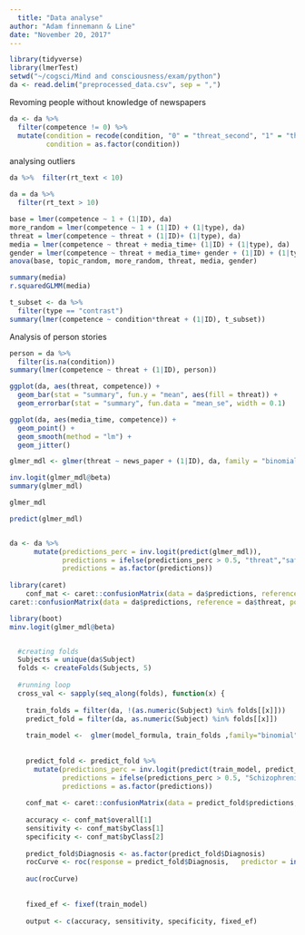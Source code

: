 ```yaml
---
  title: "Data analyse"
author: "Adam finnemann & Line"
date: "November 20, 2017"
---
```

  
  
  

```r
library(tidyverse)
library(lmerTest)
setwd("~/cogsci/Mind and consciousness/exam/python")
da <- read.delim("preprocessed_data.csv", sep = ",")

```

Revoming people without knowledge of newspapers
```r
da <- da %>% 
  filter(competence != 0) %>% 
  mutate(condition = recode(condition, "0" = "threat_second", "1" = "threat_first"),
         condition = as.factor(condition))
```

analysing outliers
```r
da %>%  filter(rt_text < 10)

da = da %>%
  filter(rt_text > 10)
```



```r

base = lmer(competence ~ 1 + (1|ID), da)
more_random = lmer(competence ~ 1 + (1|ID) + (1|type), da)
threat = lmer(competence ~ threat + (1|ID)+ (1|type), da)
media = lmer(competence ~ threat + media_time+ (1|ID) + (1|type), da)
gender = lmer(competence ~ threat + media_time+ gender + (1|ID) + (1|type), da)
anova(base, topic_random, more_random, threat, media, gender)

summary(media)
r.squaredGLMM(media)

```

```r
t_subset <- da %>% 
  filter(type == "contrast")
summary(lmer(competence ~ condition*threat + (1|ID), t_subset))


```
Analysis of person stories
```r
person = da %>% 
  filter(is.na(condition))
summary(lmer(competence ~ threat + (1|ID), person))
```



```r
ggplot(da, aes(threat, competence)) +
  geom_bar(stat = "summary", fun.y = "mean", aes(fill = threat)) +
  geom_errorbar(stat = "summary", fun.data = "mean_se", width = 0.1)

```


```r
ggplot(da, aes(media_time, competence)) +
  geom_point() +
  geom_smooth(method = "lm") +
  geom_jitter()

```


```r
glmer_mdl <- glmer(threat ~ news_paper + (1|ID), da, family = "binomial")

inv.logit(glmer_mdl@beta)
summary(glmer_mdl)
```

```r

glmer_mdl

predict(glmer_mdl)


da <- da %>% 
      mutate(predictions_perc = inv.logit(predict(glmer_mdl)),
             predictions = ifelse(predictions_perc > 0.5, "threat","safe"),
             predictions = as.factor(predictions))
    
library(caret)
    conf_mat <- caret::confusionMatrix(data = da$predictions, reference = da$threat, positive = "threat") 
caret::confusionMatrix(data = da$predictions, reference = da$threat, positive = "threat") 

library(boot)
minv.logit(glmer_mdl@beta)


  #creating folds  
  Subjects = unique(da$Subject)
  folds <- createFolds(Subjects, 5)
  
  #running loop
  cross_val <- sapply(seq_along(folds), function(x) {
    
    train_folds = filter(da, !(as.numeric(Subject) %in% folds[[x]]))
    predict_fold = filter(da, as.numeric(Subject) %in% folds[[x]])
    
    train_model <-  glmer(model_formula, train_folds ,family="binomial")
    
    
    predict_fold <- predict_fold %>% 
      mutate(predictions_perc = inv.logit(predict(train_model, predict_fold, allow.new.levels = T)),
             predictions = ifelse(predictions_perc > 0.5, "Schizophrenia","Control"),
             predictions = as.factor(predictions))
    
    conf_mat <- caret::confusionMatrix(data = predict_fold$predictions, reference = predict_fold$Diagnosis, positive = "Schizophrenia") 
    
    accuracy <- conf_mat$overall[1]
    sensitivity <- conf_mat$byClass[1]
    specificity <- conf_mat$byClass[2]
    
    predict_fold$Diagnosis <- as.factor(predict_fold$Diagnosis)
    rocCurve <- roc(response = predict_fold$Diagnosis,   predictor = inv.logit(test))
    
    auc(rocCurve) 
    
    
    fixed_ef <- fixef(train_model) 
    
    output <- c(accuracy, sensitivity, specificity, fixed_ef)
    


```

